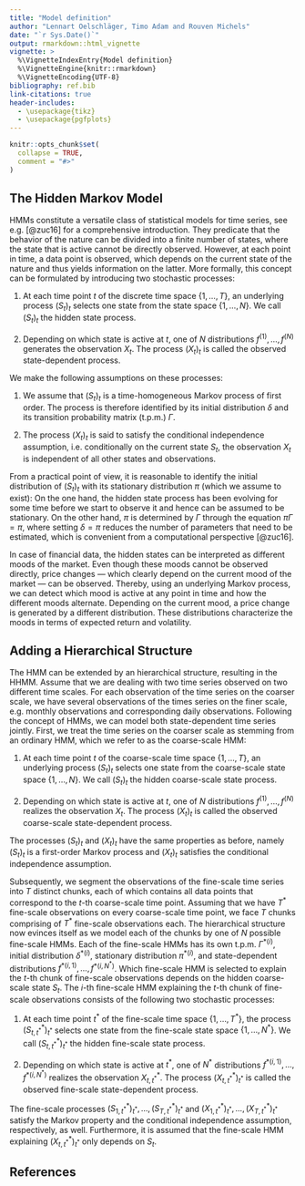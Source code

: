 ```yaml
---
title: "Model definition"
author: "Lennart Oelschläger, Timo Adam and Rouven Michels"
date: "`r Sys.Date()`"
output: rmarkdown::html_vignette
vignette: >
  %\VignetteIndexEntry{Model definition}
  %\VignetteEngine{knitr::rmarkdown}
  %\VignetteEncoding{UTF-8}
bibliography: ref.bib
link-citations: true
header-includes: 
  - \usepackage{tikz}
  - \usepackage{pgfplots}
---
```


<!-- 
Assignee: Rouven
Purpose: definition of HMMs, definition of hierarchical structure
--> 
  
```r
knitr::opts_chunk$set(
  collapse = TRUE,
  comment = "#>"
)
```

## The Hidden Markov Model

HMMs constitute a versatile class of statistical models for time series, see e.g. [@zuc16] for a comprehensive introduction. They predicate that the behavior of the nature can be divided into a finite number of states, where the state that is active cannot be directly observed. However, at each point in time, a data point is observed, which depends on the current state of the nature and thus yields information on the latter. More formally, this concept can be formulated by introducing two stochastic processes:

1. At each time point $t$ of the discrete time space $\{1,\dots,T\}$, an underlying process $(S_t)_t$ selects one state from the state space $\{1,\dots,N\}$. We call $(S_t)_t$ the hidden state process.

2. Depending on which state is active at $t$, one of $N$ distributions $f^{(1)},\dots,f^{(N)}$ generates the observation $X_t$. The process $(X_t)_t$ is called the observed state-dependent process. 

We make the following assumptions on these processes:

1. We assume that $(S_t)_t$ is a time-homogeneous Markov process of first order. The process is therefore identified by its initial distribution $\delta$ and its transition probability matrix (t.p.m.) $\Gamma$.

2. The process $(X_t)_t$ is said to satisfy the conditional independence assumption, i.e.\ conditionally on the current state $S_t$, the observation $X_t$ is independent of all other states and observations.

From a practical point of view, it is reasonable to identify the initial distribution of $(S_t)_t$ with its stationary distribution $\pi$ (which we assume to exist): On the one hand, the hidden state process has been evolving for some time before we start to observe it and hence can be assumed to be stationary. On the other hand, $\pi$ is determined by $\Gamma$ through the equation $\pi\Gamma=\pi$, where setting $\delta=\pi$ reduces the number of parameters that need to be estimated, which is convenient from a computational perspective [@zuc16]. 

In case of financial data, the hidden states can be interpreted as different moods of the market. Even though these moods cannot be observed directly, price changes --- which clearly depend on the current mood of the market --- can be observed. Thereby, using an underlying Markov process, we can detect which mood is active at any point in time and how the different moods alternate. Depending on the current mood, a price change is generated by a different distribution. These distributions characterize the moods in terms of expected return and volatility. 

## Adding a Hierarchical Structure

The HMM can be extended by an hierarchical structure, resulting in the HHMM. Assume that we are dealing with two time series observed on two different time scales. For each observation of the time series on the coarser scale, we have several observations of the times series on the finer scale, e.g.\ monthly observations and corresponding daily observations. Following the concept of HMMs, we can model both state-dependent time series jointly. First, we treat the time series on the coarser scale as stemming from an ordinary HMM, which we refer to as the coarse-scale HMM:

1. At each time point $t$ of the coarse-scale time space $\{1,\dots,T\}$, an underlying process $(S_t)_t$ selects one state from the coarse-scale state space $\{1,\dots,N\}$. We call $(S_t)_t$ the hidden coarse-scale state process.

2. Depending on which state is active at $t$, one of $N$ distributions $f^{(1)},\dots,f^{(N)}$ realizes the observation $X_t$. The process $(X_t)_t$ is called the observed coarse-scale state-dependent process. 

The processes $(S_t)_t$ and $(X_t)_t$ have the same properties as before, namely $(S_t)_t$ is a first-order Markov process and $(X_t)_t$ satisfies the conditional independence assumption. 

Subsequently, we segment the observations of the fine-scale time series into $T$ distinct chunks, each of which contains all data points that correspond to the $t$-th coarse-scale time point. Assuming that we have $T^*$ fine-scale observations on every coarse-scale time point, we face $T$ chunks comprising of $T^*$ fine-scale observations each. The hierarchical structure now evinces itself as we model each of the chunks by one of $N$ possible fine-scale HMMs. Each of the fine-scale HMMs has its own t.p.m.\ $\Gamma^{*(i)}$, initial distribution $\delta^{*(i)}$, stationary distribution $\pi^{*(i)}$, and state-dependent distributions $f^{*(i,1)},\dots,f^{*(i,N^*)}$. Which fine-scale HMM is selected to explain the $t$-th chunk of fine-scale observations depends on the hidden coarse-scale state $S_t$. The $i$-th fine-scale HMM explaining the $t$-th chunk of fine-scale observations consists of the following two stochastic processes:

1. At each time point $t^*$ of the fine-scale time space $\{1,\dots,T^*\}$, the process $(S^*_{t,t^*})_{t^*}$ selects one state from the fine-scale state space $\{1,\dots,N^*\}$. We call $(S^*_{t,t^*})_{t^*}$ the hidden fine-scale state process.

2. Depending on which state is active at $t^*$, one of $N^*$ distributions $f^{*(i,1)},\dots,f^{*(i,N^*)}$ realizes the observation $X^*_{t,t^*}$. The process $(X^*_{t,t^*})_{t^*}$ is called the observed fine-scale state-dependent process. 

The fine-scale processes $(S^*_{1,t^*})_{t^*},\dots,(S^*_{T,t^*})_{t^*}$ and $(X^*_{1,t^*})_{t^*},\dots,(X^*_{T,t^*})_{t^*}$ satisfy the Markov property and the conditional independence assumption, respectively, as well. Furthermore, it is assumed that the fine-scale HMM explaining $(X^*_{t,t^*})_{t^*}$ only depends on $S_t$. 

## References